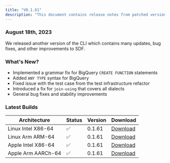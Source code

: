 ```yaml
---
title: "V0.1.61"
description: "This document contains release notes from patched version v0.1.61 of SDF."
---
```

### August 18th, 2023

We released another version of the CLI which contains many updates, bug fixes, and other improvements to SDF.

### What's New?
- Implemented a grammar fix for BigQuery `CREATE FUNCTION` statements
- Added `ANY TYPE` syntax for BigQuery
- Fixed issue with the test case from the test infrastructure refactor 
- Introduced a fix for `join-using` that covers all dialects
- General bug fixes and stability improvements

### Latest Builds 

| Architecture           | Status | Version | Download |
| ---------------------- | ------ | ------- | -------- |
| Linux Intel X86-64     |   ✅   | 0.1.61  | [Download](https://cdn.sdf.com/releases/download/sdf-v0.1.61-x86_64-unknown-linux-musl.tar.gz) |
| Linux Arm ARM-64       |   ✅   | 0.1.61  | [Download](https://cdn.sdf.com/releases/download/sdf-v0.1.61-arm-unknown-linux-gnueabihf.tar.gz) |
| Apple Intel X86-64     |   ✅   | 0.1.61  | [Download](https://cdn.sdf.com/releases/download/sdf-v0.1.61-x86_64-apple-darwin.tar.gz) |
| Apple Arm AARCh-64     |   ✅   | 0.1.61  | [Download](https://cdn.sdf.com/releases/download/sdf-v0.1.61-aarch64-apple-darwin.tar.gz) |
